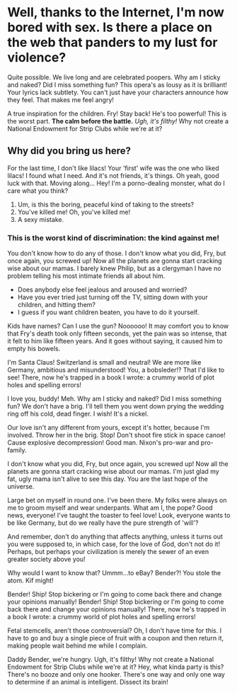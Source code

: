 # Well, thanks to the Internet, I'm now bored with sex. Is there a place on the web that panders to my lust for violence?

Quite possible. We live long and are celebrated poopers. Why am I sticky and naked? Did I miss something fun? This opera's as lousy as it is brilliant! Your lyrics lack subtlety. You can't just have your characters announce how they feel. That makes me feel angry!

A true inspiration for the children. Fry! Stay back! He's too powerful! This is the worst part. **The calm before the battle.** _Ugh, it's filthy!_ Why not create a National Endowment for Strip Clubs while we're at it?

## Why did you bring us here?

For the last time, I don't like lilacs! Your 'first' wife was the one who liked lilacs! I found what I need. And it's not friends, it's things. Oh yeah, good luck with that. Moving along… Hey! I'm a porno-dealing monster, what do I care what you think?

1. Um, is this the boring, peaceful kind of taking to the streets?
2. You've killed me! Oh, you've killed me!
3. A sexy mistake.

### This is the worst kind of discrimination: the kind against me!

You don't know how to do any of those. I don't know what you did, Fry, but once again, you screwed up! Now all the planets are gonna start cracking wise about our mamas. I barely knew Philip, but as a clergyman I have no problem telling his most intimate friends all about him.

- Does anybody else feel jealous and aroused and worried?
- Have you ever tried just turning off the TV, sitting down with your children, and hitting them?
- I guess if you want children beaten, you have to do it yourself.

Kids have names? Can I use the gun? Noooooo! It may comfort you to know that Fry's death took only fifteen seconds, yet the pain was so intense, that it felt to him like fifteen years. And it goes without saying, it caused him to empty his bowels.

I'm Santa Claus! Switzerland is small and neutral! We are more like Germany, ambitious and misunderstood! You, a bobsleder!? That I'd like to see! There, now he's trapped in a book I wrote: a crummy world of plot holes and spelling errors!

I love you, buddy! Meh. Why am I sticky and naked? Did I miss something fun? We don't have a brig. I'll tell them you went down prying the wedding ring off his cold, dead finger. I wish! It's a nickel.

Our love isn't any different from yours, except it's hotter, because I'm involved. Throw her in the brig. Stop! Don't shoot fire stick in space canoe! Cause explosive decompression! Good man. Nixon's pro-war and pro-family.

I don't know what you did, Fry, but once again, you screwed up! Now all the planets are gonna start cracking wise about our mamas. I'm just glad my fat, ugly mama isn't alive to see this day. You are the last hope of the universe.

Large bet on myself in round one. I've been there. My folks were always on me to groom myself and wear underpants. What am I, the pope? Good news, everyone! I've taught the toaster to feel love! Look, everyone wants to be like Germany, but do we really have the pure strength of 'will'?

And remember, don't do anything that affects anything, unless it turns out you were supposed to, in which case, for the love of God, don't not do it! Perhaps, but perhaps your civilization is merely the sewer of an even greater society above you!

Why would I want to know that? Ummm…to eBay? Bender?! You stole the atom. Kif might!

Bender! Ship! Stop bickering or I'm going to come back there and change your opinions manually! Bender! Ship! Stop bickering or I'm going to come back there and change your opinions manually! There, now he's trapped in a book I wrote: a crummy world of plot holes and spelling errors!

Fetal stemcells, aren't those controversial? Oh, I don't have time for this. I have to go and buy a single piece of fruit with a coupon and then return it, making people wait behind me while I complain.

Daddy Bender, we're hungry. Ugh, it's filthy! Why not create a National Endowment for Strip Clubs while we're at it? Hey, what kinda party is this? There's no booze and only one hooker. There's one way and only one way to determine if an animal is intelligent. Dissect its brain!
